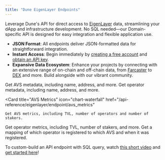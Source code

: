 ```yaml
---
title: "Dune EigenLayer Endpoints"
---
```


Leverage Dune's API for direct access to [EigenLayer](https://www.eigenlayer.xyz/) data, streamlining your dApp and infrastructure development. No SQL needed—our Domain-specific API is designed for easy integration and flexible application use.

- **JSON Format**: All endpoints deliver JSON-formatted data for straightforward integration.
- **Instant Access**: Begin immediately by [creating a free account](https://dune.com/auth/register) and [obtain an API key](.././overview/authentication).
- **Expansive Data Ecosystem**: Enhance your projects by connecting with an extensive range of on-chain and off-chain data, from [Farcaster](.././farcaster/introduction) to [DEX](../dex/endpoint/dex_pair.mdx) and more. Build alongside with our vibrant community.


<CardGroup cols={2}>
  <Card
    title="AVS Metadata"
    icon="road-bridge"
    href="/api-reference/eigenlayer/endpoint/avs_metadata"
  >
    Get AVS metadata, including name, address, and more.
  </Card>
  <Card
    title="Operator Metadata"
    icon="users"
    href="/api-reference/eigenlayer/endpoint/operator_metadata"
  >
    Get operator metadata, including name, address, and more.
  </Card>
  
  <Card
    title="AVS Metrics"
    icon="chart-waterfall"
    href="/api-reference/eigenlayer/endpoint/avs_metrics"
  >
    Get AVS metrics, including TVL, number of operators and number of stakers.
  </Card>
  <Card
    title="Operator Metrics"
    icon="chart-simple"
    href="/api-reference/eigenlayer/endpoint/operator_metrics"
  >
    Get operator metrics, including TVL, number of stakers, and more.
  </Card>
  <Card
    title="Operator <> AVS Mapping"
    icon="map"
    href="/api-reference/eigenlayer/endpoint/operator_to_avs_mapping"
  >
    Get a mapping of which operator is registered to which AVS and when it was registered.
  </Card>
</CardGroup>

<br/>

<Tip>To custom-build an API endpoint with SQL query, watch [this short video](https://youtu.be/o29ig849qMY) and [get started here](.././quickstart/results-eg)! </Tip>
